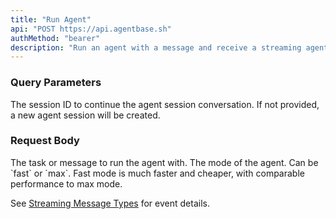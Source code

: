 ```yaml
---
title: "Run Agent"
api: "POST https://api.agentbase.sh"
authMethod: "bearer"
description: "Run an agent with a message and receive a streaming agent response."
---
```


### Query Parameters

<ParamField query="session" type="string" optional>
  The session ID to continue the agent session conversation. If not provided, a
  new agent session will be created.
</ParamField>

### Request Body

<ParamField body="message" type="string" required>
  The task or message to run the agent with.
</ParamField>
<ParamField body="mode" type="string" optional default="max">
  The mode of the agent. Can be `fast` or `max`. Fast mode is much faster
  and cheaper, with comparable performance to max mode.
</ParamField>

See [Streaming Message Types](/api-reference/streaming-message-types) for event details.
